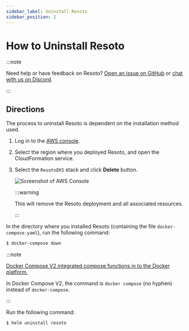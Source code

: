 ```yaml
---
sidebar_label: Uninstall Resoto
sidebar_position: 2
---
```


# How to Uninstall Resoto

:::note

Need help or have feedback on Resoto? [Open an issue on GitHub](https://github.com/someengineering/resoto/issues/new/choose) or [chat with us on Discord](https://discord.gg/someengineering).

:::

## Directions

The process to uninstall Resoto is dependent on the installation method used.

<Tabs groupId="install-method" querystring>
<TabItem value="aws" label="AWS">

1. Log in to the [AWS console](https://console.aws.amazon.com).

2. Select the region where you deployed Resoto, and open the CloudFormation service.

3. Select the `ResotoEKS` stack and click **Delete** button.

   ![Screenshot of AWS Console](./img/cf-stack.png)

   :::warning

   This will remove the Resoto deployment and all associated resources.

   :::

</TabItem>
<TabItem value="docker" label="Docker">

In the directory where you installed Resoto (containing the file `docker-compose.yaml`), run the following command:

```bash
$ docker-compose down
```

:::note

[Docker Compose V2 integrated compose functions in to the Docker platform.](https://docs.docker.com/compose/#compose-v2-and-the-new-docker-compose-command)

In Docker Compose V2, the command is `docker compose` (no hyphen) instead of `docker-compose`.

:::

</TabItem>
<TabItem value="kubernetes" label="Kubernetes">

Run the following command:

```bash
$ helm uninstall resoto
```

</TabItem>
</Tabs>

